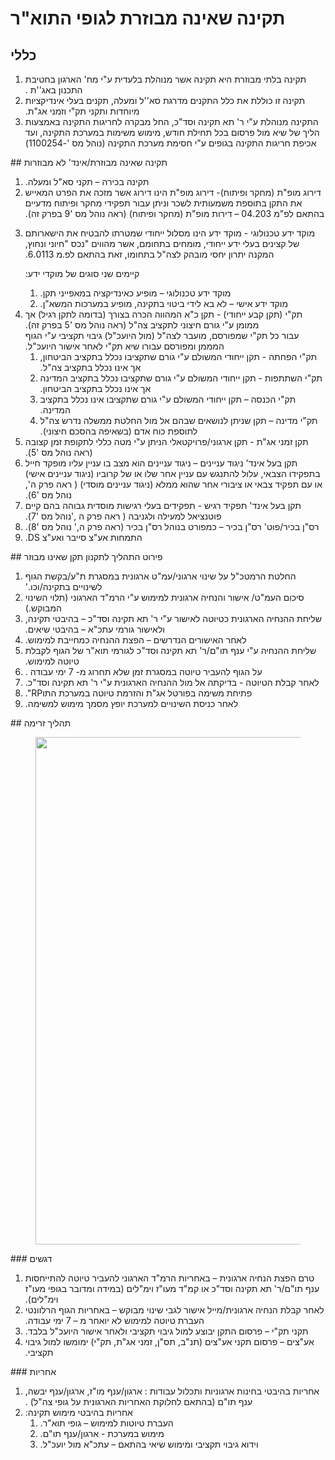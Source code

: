 # תקינה שאינה מבוזרת לגופי התוא"ר 
 
 ## כללי 
<ol><li><span lang="he" dir="rtl">תקינה בלתי מבוזרת היא תקינה אשר מנוהלת בלעדית ע"י מח' הארגון בחטיבת התכנון באג''ת .</span></li><li><span lang="he" dir="rtl">תקינה זו כוללת את כלל התקנים מדרגת סא''ל ומעלה, תקנים בעלי אינדיקציות מיוחדות ותקני תק"י וזמני אג"ת.</span></li><li><span lang="he" dir="rtl">התקינה מנוהלת ע"י ר' תא תקינה וסד"כ, החל מבקרה לחריגות התקינה באמצעות הליך של שיא מול פרסום בכל תחילת חודש, מימוש משימות במערכת התקינה, ועד אכיפת חריגות התקינה בגופים ע"י חסימת מערכת התקינה (נוהל מס '-1100254)</span></li></ol> 
 ## תקינה שאינה מבוזרת/אינד' לא מבוזרות 
<ol><li><span lang="he" dir="rtl">תקינה בכירה – תקני סא"ל ומעלה.</span></li><li><span lang="he" dir="rtl">דירוג מופ"ת (מחקר ופיתוח)- דירוג מופ"ת הינו דירוג אשר מזכה את הפרט המאייש את התקן בתוספת משמעותית לשכר וניתן עבור תפקידי מחקר ופיתוח מדעיים בהתאם לפ"מ 04.203 – דירות מופ"ת (מחקר ופיתוח) (ראה נוהל מס '9 בפרק זה).</span></li><li><p><span lang="he" dir="rtl">מוקד ידע טכנולוגי - מוקד ידע הינו מסלול ייחודי שמטרתו להבטיח את הישארותם של קצינים בעלי ידע ייחודי, מומחים בתחומם, אשר מהווים "נכס "חיוני ונחוץ, המקנה יתרון יחסי מובהק לצה"ל בתחומו, זאת בהתאם לפ.מ 6.0113.</span></p><p><span lang="he" dir="rtl">קיימים שני סוגים של מוקדי ידע:</span></p><ol><li><span lang="he" dir="rtl">מוקד ידע טכנולוגי – מופיע כאינדיקציה במאפייני תקן.</span></li><li><span lang="he" dir="rtl">מוקד ידע אישי – לא בא לידי ביטוי בתקינה, מופיע במערכות המשא"ן.</span></li></ol></li><li><span lang="he" dir="rtl">תק"י (תקן קבע ייחודי) - תקן כ"א המהווה הכרה בצורך (בדומה לתקן רגיל) אך ממומן ע"י גורם חיצוני לתקציב צה"ל (ראה נוהל מס '5 בפרק זה).</span><br /><span lang="he" dir="rtl">עבור כל תק"י שמפורסם, מועבר לצה"ל (מול היועכ"ל) גיבוי תקציבי ע"י הגוף המממן ומפורסם עבורו שיא תק"י לאחר אישור היועכ"ל.</span><ol><li><span lang="he" dir="rtl">תק"י הפחתה - תקן ייחודי המשולם ע"י גורם שתקציבו נכלל בתקציב הביטחון, אך אינו נכלל בתקציב צה"ל.</span></li><li><span lang="he" dir="rtl">תק"י השתתפות - תקן ייחודי המשולם ע"י גורם שתקציבו נכלל בתקציב המדינה אך אינו נכלל בתקציב הביטחון.</span></li><li><span lang="he" dir="rtl">תק"י הכנסה – תקן ייחודי המשולם ע"י גורם שתקציבו אינו נכלל בתקציב המדינה.</span></li><li><span lang="he" dir="rtl">תק"י מדינה – תקן שניתן לנושאים שבהם אל מול החלטת ממשלה נדרש צה"ל לתוספת כוח אדם (בשאיפה בהסכם חיצוני).</span></li></ol></li><li><span lang="he" dir="rtl">תקן זמני אג"ת - תקן ארגוני/פרויקטאלי הניתן ע"י מטה כללי לתקופת זמן קצובה (ראה נוהל מס '5).</span></li><li><span lang="he" dir="rtl">תקן בעל אינד' ניגוד עניינים – ניגוד עניינים הוא מצב בו עניין עליו מופקד חייל בתפקידו הצבאי, עלול להתנגש עם עניין אחר שלו או של קרוביו (ניגוד עניינים אישי) או עם תפקיד צבאי או ציבורי אחר שהוא ממלא (ניגוד עניינים מוסדי) ( ראה פרק ה', נוהל מס '6).</span></li><li><span lang="he" dir="rtl">תקן בעל אינד' תפקיד רגיש - תפקידים בעלי רגישות מוסדית גבוהה בהם קיים פוטנציאל למעילה ולגניבה ( ראה פרק ה ,'נוהל מס '7).</span></li><li><span lang="he" dir="rtl">רס"ן בכיר/פוט' רס"ן בכיר – כמפורט בנוהל רס"ן בכיר (ראה פרק ה,' נוהל מס '8).</span></li><li><span lang="he" dir="rtl">התמחות אע"צ סייבר ואע"צ DS.</span></li></ol> 
 ## פירוט התהליך לתקנון תקן שאינו מבוזר 
<ol><li><span lang="he" dir="rtl">החלטת הרמטכ"ל על שינוי ארגוני/עמ"ט ארגונית במסגרת ת"ע/בקשת הגוף לשינויים בתקינה/וכו.'</span></li><li><span lang="he" dir="rtl">סיכום העמ"ט/ אישור והנחיה ארגונית למימוש ע"י הרמ"ד הארגוני (תלוי השינוי המבוקש.)</span></li><li><span lang="he" dir="rtl">שליחת ההנחיה הארגונית כטיוטה לאישור ע"י ר' תא תקינה וסד"כ – בהיבטי תקינה, ולאישור גורמי עתכ"א – בהיבטי שיאים.</span></li><li><span lang="he" dir="rtl">לאחר האישורים הנדרשים – הפצת ההנחיה כמחייבת למימוש.</span></li><li><span lang="he" dir="rtl">שליחת ההנחיה ע"י ענף תו"ם/ר' תא תקינה וסד"כ לגורמי תוא"ר של הגוף לקבלת טיוטה למימוש.</span></li><li><span lang="he" dir="rtl">על הגוף להעביר טיוטה במסגרת זמן שלא תחרוג מ- 7 ימי עבודה .</span></li><li><span lang="he" dir="rtl">לאחר קבלת הטיוטה - בדיקתה אל מול ההנחיה הארגונית ע"י ר' תא תקינה וסד"כ.</span></li><li><span lang="he" dir="rtl">פתיחת משימה בפורטל אג"ת והזרמת טיוטה במערכת התוRP".</span></li><li><span lang="he" dir="rtl">לאחר כניסת השינויים למערכת יופץ מסמך מימוש למשימה.</span></li></ol> 
 ## תהליך זרימה 
<figure className="image"><img style={{aspectRatio: "505/812"}} src="https://jyz8p1uw8qavvlz5.public.blob.vercel-storage.com//images/1717590420556-image-HFMbf8Ownb7NWaHHx5Kbr /rkeNGpd5l.png" width="505" height="812" /></figure> 
 ### דגשים 
<ol style={{listStyleType: "decimal"}}><li><span lang="he" dir="rtl">טרם הפצת הנחיה ארגונית – באחריות הרמ"ד הארגוני להעביר טיוטה להתייחסות ענף תו"ם/ר' תא תקינה וסד"כ או קמ"ד מעו"ז וימ"לים (במידה ומדובר בגופי מעו"ז וימ"לים).</span></li><li><span lang="he" dir="rtl">לאחר קבלת הנחיה ארגונית/מייל אישור לגבי שינוי מבוקש – באחריות הגוף הרלוונטי העברת טיוטה למימוש לא יואחר מ – 7 ימי עבודה.</span></li><li><span lang="he" dir="rtl">תקני תק"י – פרסום התקן יבוצע למול גיבוי תקציבי ולאחר אישור היועכ"ל בלבד.</span></li><li><span lang="he" dir="rtl">אע"צים – פרסום תקני אע"צים (תנ"ב, תס"ן, זמני אג"ת, תק"י) ימומשו למול גיבוי תקציבי.</span></li></ol> 
 ### אחריות 
<ol><li><span lang="he" dir="rtl">אחריות בהיבטי בחינות ארגוניות ותכלול עבודות : ארגון/ענף מו"ז, ארגון/ענף יבשה, ענף תו"ם (בהתאם לחלוקת האחריות הארגונית על גופי צה"ל) .</span></li><li><span lang="he" dir="rtl">אחריות בהיבטי מימוש תקינה:</span><ol><li><span lang="he" dir="rtl">העברת טיוטות למימוש – גופי תוא"ר.</span></li><li><span lang="he" dir="rtl">מימוש במערכת - ארגון/ענף תו"ם.</span></li><li><span lang="he" dir="rtl">וידוא גיבוי תקציבי ומימוש שיאי בהתאם – עתכ"א מול יועכ"ל.</span></li></ol></li></ol>